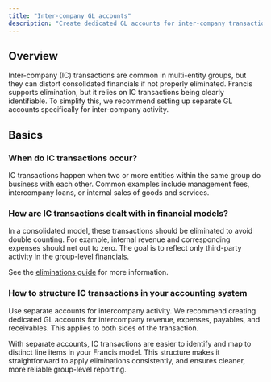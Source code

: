 ```yaml
---
title: "Inter-company GL accounts"
description: "Create dedicated GL accounts for inter-company transactions to easily eliminate them."
---
```


## Overview

Inter-company (IC) transactions are common in multi-entity groups, but they can distort consolidated financials if not properly eliminated. Francis supports elimination, but it relies on IC transactions being clearly identifiable. To simplify this, we recommend setting up separate GL accounts specifically for inter-company activity.

## Basics

### When do IC transactions occur?

IC transactions happen when two or more entities within the same group do business with each other. Common examples include management fees, intercompany loans, or internal sales of goods and services.

### **How are IC transactions dealt with in financial models?**

In a consolidated model, these transactions should be eliminated to avoid double counting. For example, internal revenue and corresponding expenses should net out to zero. The goal is to reflect only third-party activity in the group-level financials.

See the [eliminations guide](/masterclasses/consolidation/eliminations) for more information.

### **How to structure IC transactions in your accounting system**

Use separate accounts for intercompany activity. We recommend creating dedicated GL accounts for intercompany revenue, expenses, payables, and receivables. This applies to both sides of the transaction.

With separate accounts, IC transactions are easier to identify and map to distinct line items in your Francis model. This structure makes it straightforward to apply eliminations consistently, and ensures cleaner, more reliable group-level reporting.